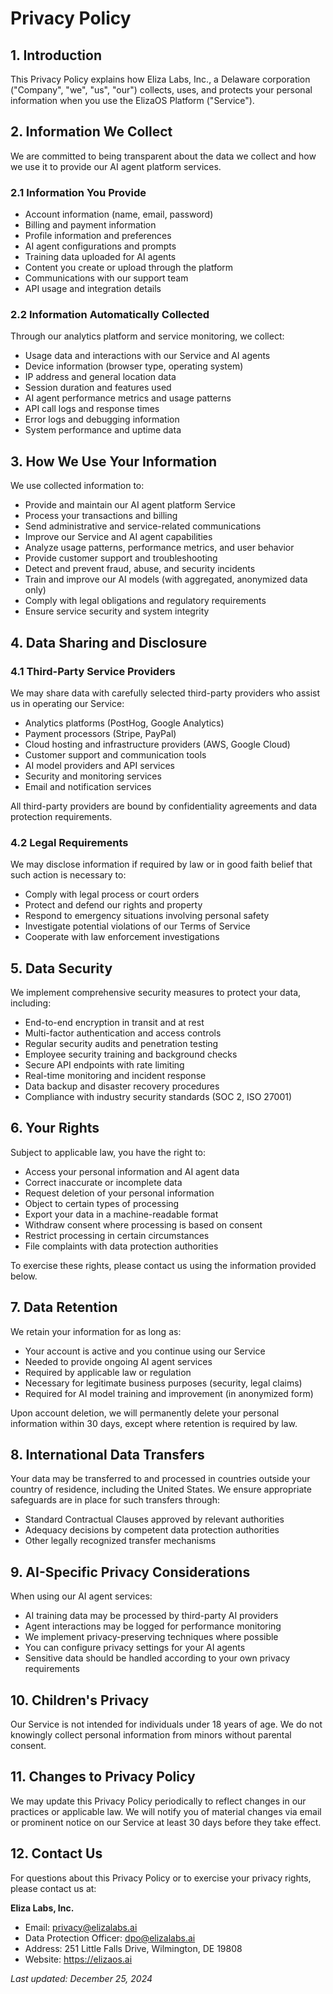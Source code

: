 # Privacy Policy

## 1. Introduction

This Privacy Policy explains how Eliza Labs, Inc., a Delaware corporation ("Company", "we", "us", "our") collects, uses, and protects your personal information when you use the ElizaOS Platform ("Service").

## 2. Information We Collect

We are committed to being transparent about the data we collect and how we use it to provide our AI agent platform services.

### 2.1 Information You Provide

- Account information (name, email, password)
- Billing and payment information
- Profile information and preferences
- AI agent configurations and prompts
- Training data uploaded for AI agents
- Content you create or upload through the platform
- Communications with our support team
- API usage and integration details

### 2.2 Information Automatically Collected

Through our analytics platform and service monitoring, we collect:

- Usage data and interactions with our Service and AI agents
- Device information (browser type, operating system)
- IP address and general location data
- Session duration and features used
- AI agent performance metrics and usage patterns
- API call logs and response times
- Error logs and debugging information
- System performance and uptime data

## 3. How We Use Your Information

We use collected information to:

- Provide and maintain our AI agent platform Service
- Process your transactions and billing
- Send administrative and service-related communications
- Improve our Service and AI agent capabilities
- Analyze usage patterns, performance metrics, and user behavior
- Provide customer support and troubleshooting
- Detect and prevent fraud, abuse, and security incidents
- Train and improve our AI models (with aggregated, anonymized data only)
- Comply with legal obligations and regulatory requirements
- Ensure service security and system integrity

## 4. Data Sharing and Disclosure

### 4.1 Third-Party Service Providers

We may share data with carefully selected third-party providers who assist us in operating our Service:

- Analytics platforms (PostHog, Google Analytics)
- Payment processors (Stripe, PayPal)
- Cloud hosting and infrastructure providers (AWS, Google Cloud)
- Customer support and communication tools
- AI model providers and API services
- Security and monitoring services
- Email and notification services

All third-party providers are bound by confidentiality agreements and data protection requirements.

### 4.2 Legal Requirements

We may disclose information if required by law or in good faith belief that such action is necessary to:

- Comply with legal process or court orders
- Protect and defend our rights and property
- Respond to emergency situations involving personal safety
- Investigate potential violations of our Terms of Service
- Cooperate with law enforcement investigations

## 5. Data Security

We implement comprehensive security measures to protect your data, including:

- End-to-end encryption in transit and at rest
- Multi-factor authentication and access controls
- Regular security audits and penetration testing
- Employee security training and background checks
- Secure API endpoints with rate limiting
- Real-time monitoring and incident response
- Data backup and disaster recovery procedures
- Compliance with industry security standards (SOC 2, ISO 27001)

## 6. Your Rights

Subject to applicable law, you have the right to:

- Access your personal information and AI agent data
- Correct inaccurate or incomplete data
- Request deletion of your personal information
- Object to certain types of processing
- Export your data in a machine-readable format
- Withdraw consent where processing is based on consent
- Restrict processing in certain circumstances
- File complaints with data protection authorities

To exercise these rights, please contact us using the information provided below.

## 7. Data Retention

We retain your information for as long as:

- Your account is active and you continue using our Service
- Needed to provide ongoing AI agent services
- Required by applicable law or regulation
- Necessary for legitimate business purposes (security, legal claims)
- Required for AI model training and improvement (in anonymized form)

Upon account deletion, we will permanently delete your personal information within 30 days, except where retention is required by law.

## 8. International Data Transfers

Your data may be transferred to and processed in countries outside your country of residence, including the United States. We ensure appropriate safeguards are in place for such transfers through:

- Standard Contractual Clauses approved by relevant authorities
- Adequacy decisions by competent data protection authorities
- Other legally recognized transfer mechanisms

## 9. AI-Specific Privacy Considerations

When using our AI agent services:

- AI training data may be processed by third-party AI providers
- Agent interactions may be logged for performance monitoring
- We implement privacy-preserving techniques where possible
- You can configure privacy settings for your AI agents
- Sensitive data should be handled according to your own privacy requirements

## 10. Children's Privacy

Our Service is not intended for individuals under 18 years of age. We do not knowingly collect personal information from minors without parental consent.

## 11. Changes to Privacy Policy

We may update this Privacy Policy periodically to reflect changes in our practices or applicable law. We will notify you of material changes via email or prominent notice on our Service at least 30 days before they take effect.

## 12. Contact Us

For questions about this Privacy Policy or to exercise your privacy rights, please contact us at:

**Eliza Labs, Inc.**

- Email: privacy@elizalabs.ai
- Data Protection Officer: dpo@elizalabs.ai
- Address: 251 Little Falls Drive, Wilmington, DE 19808
- Website: https://elizaos.ai

_Last updated: December 25, 2024_
